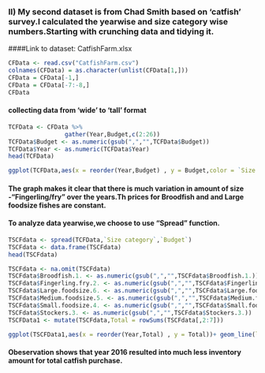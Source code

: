 ### II) My second dataset is from Chad Smith based on 'catfish' survey.I calculated the yearwise and size category wise numbers.Starting with crunching data and tidying it. 
####Link to dataset: CatfishFarm.xlsx 

```r
CFData <- read.csv("CatfishFarm.csv")
colnames(CFData) = as.character(unlist(CFData[1,]))
CFData = CFData[-1,]
CFData = CFData[-7:-8,]
CFData
```

#### collecting data from 'wide' to 'tall' format

```r
TCFData <- CFData %>%
                gather(Year,Budget,c(2:26))
TCFData$Budget <- as.numeric(gsub(",","",TCFData$Budget))
TCFData$Year <- as.numeric(TCFData$Year)
head(TCFData)
```

```r
ggplot(TCFData,aes(x = reorder(Year,Budget) , y = Budget,color = `Size category`,group = `Size category`))+ geom_line(linetype = "dotted") + geom_point(shape = 20,size = 4) + labs(x = "Year", y = "Budget")+ coord_flip()
```

#### The graph makes it clear that there is much variation in amount of size -"Fingerling/fry" over the years.Th prices for Broodfish and and Large foodsize fishes are constant.


#### To analyze data yearwise,we choose to use "Spread" function.

```r
TSCFdata <- spread(TCFData,`Size category`,`Budget`)
TSCFdata <- data.frame(TSCFdata)
head(TSCFdata)
```

```r
TSCFdata <- na.omit(TSCFdata)
TSCFdata$Broodfish.1. <- as.numeric(gsub(",","",TSCFdata$Broodfish.1.)) 
TSCFdata$Fingerling.fry.2. <- as.numeric(gsub(",","",TSCFdata$Fingerling.fry.2.))
TSCFdata$Large.foodsize.6. <- as.numeric(gsub(",","",TSCFdata$Large.foodsize.6.))
TSCFdata$Medium.foodsize.5. <- as.numeric(gsub(",","",TSCFdata$Medium.foodsize.5.))
TSCFdata$Small.foodsize.4. <- as.numeric(gsub(",","",TSCFdata$Small.foodsize.4.))
TSCFdata$Stockers.3. <- as.numeric(gsub(",","",TSCFdata$Stockers.3.)) 
TSCFData1 <- mutate(TSCFdata,Total = rowSums(TSCFdata[,2:7]))
```

```r
ggplot(TSCFData1,aes(x = reorder(Year,Total) , y = Total))+ geom_line(linetype = "dotted") + geom_point(shape = 20,size = 4) + ggtitle("Year wise comparison") + labs(x = "Year", y = "Total Inventory Amount",srt = 45)+ coord_flip()
```

#### Obeservation shows that year 2016 resulted into much less inventory amount for total catfish purchase. 


